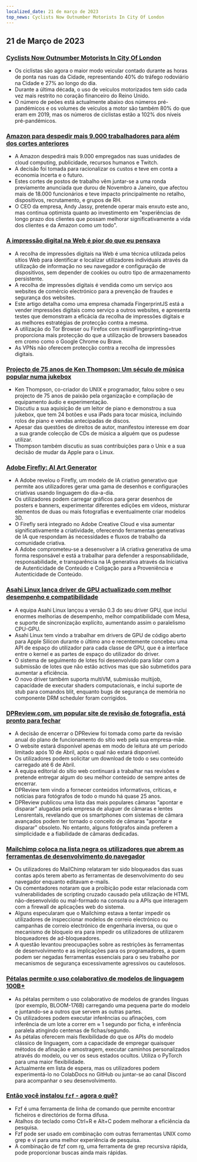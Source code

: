 ```yaml
---
localized_date: 21 de março de 2023
top_news: Cyclists Now Outnumber Motorists In City Of London
---
```




<CallToAction />

<Steps>

## 21 de Março de 2023

### [Cyclists Now Outnumber Motorists In City Of London](https://www.forbes.com/sites/carltonreid/2023/03/01/cyclists-now-outnumber-motorists-in-city-of-london/?ref=hackernewsgpt.com)

- Os ciclistas são agora o maior modo veicular contado durante as horas de ponta nas ruas da Cidade, representando 40% do tráfego rodoviário na Cidade e 27% ao longo do dia.
- Durante a última década, o uso de veículos motorizados tem sido cada vez mais restrito no coração financeiro do Reino Unido.
- O número de peões está actualmente abaixo dos números pré-pandémicos e os volumes de veículos a motor são também 80% do que eram em 2019, mas os números de ciclistas estão a 102% dos níveis pré-pandémicos.

### [Amazon para despedir mais 9.000 trabalhadores para além dos cortes anteriores](https://www.cnbc.com/2023/03/20/amazon-layoffs-company-to-cut-off-9000-more-workers.html?ref=hackernewsgpt.com)

- A Amazon despedirá mais 9.000 empregados nas suas unidades de cloud computing, publicidade, recursos humanos e Twitch.
- A decisão foi tomada para racionalizar os custos e teve em conta a economia incerta e o futuro.
- Estes cortes de postos de trabalho vêm juntar-se a uma ronda previamente anunciada que durou de Novembro a Janeiro, que afectou mais de 18.000 funcionários e teve impacto principalmente no retalho, dispositivos, recrutamento, e grupos de RH.
- O CEO da empresa, Andy Jassy, pretende operar mais enxuto este ano, mas continua optimista quanto ao investimento em "experiências de longo prazo dos clientes que possam melhorar significativamente a vida dos clientes e da Amazon como um todo".

### [A impressão digital na Web é pior do que eu pensava](https://www.bitestring.com/posts/2023-03-19-web-fingerprinting-is-worse-than-I-thought.html?ref=hackernewsgpt.com)

- A recolha de impressões digitais na Web é uma técnica utilizada pelos sítios Web para identificar e localizar utilizadores individuais através da utilização de informação no seu navegador e configuração de dispositivos, sem depender de cookies ou outro tipo de armazenamento persistente.
- A recolha de impressões digitais é vendida como um serviço aos websites de comércio electrónico para a prevenção de fraudes e segurança dos websites.
- Este artigo detalha como uma empresa chamada FingerprintJS está a vender impressões digitais como serviço a outros websites, e apresenta testes que demonstram a eficácia da recolha de impressões digitais e as melhores estratégias de protecção contra a mesma.
- A utilização do Tor Browser ou Firefox com resistFingerprinting=true proporciona mais protecção do que a utilização de browsers baseados em cromo como o Google Chrome ou Brave.
- As VPNs não oferecem protecção contra a recolha de impressões digitais.

### [Projecto de 75 anos de Ken Thompson: Um século de música popular numa jukebox](https://www.youtube.com/watch?v=kaandEt_pKw&ref=hackernewsgpt.com)

- Ken Thompson, co-criador do UNIX e programador, falou sobre o seu projecto de 75 anos de paixão pela organização e compilação de equipamento áudio e experimentação.
- Discutiu a sua aquisição de um leitor de piano e demonstrou a sua jukebox, que tem 24 botões e usa iPads para tocar música, incluindo rolos de piano e vendas antecipadas de discos.
- Apesar das questões de direitos de autor, manifestou interesse em doar a sua grande colecção de CDs de música a alguém que os pudesse utilizar.
- Thompson também discutiu as suas contribuições para o Unix e a sua decisão de mudar da Apple para o Linux.

### [Adobe Firefly: AI Art Generator](https://www.adobe.com/sensei/generative-ai/firefly.html?ref=hackernewsgpt.com)

- A Adobe revelou o Firefly, um modelo de IA criativo generativo que permite aos utilizadores gerar uma gama de desenhos e configurações criativas usando linguagem do dia-a-dia.
- Os utilizadores podem carregar gráficos para gerar desenhos de posters e banners, experimentar diferentes edições em vídeos, misturar elementos de duas ou mais fotografias e eventualmente criar modelos 3D.
- O Firefly será integrado no Adobe Creative Cloud e visa aumentar significativamente a criatividade, oferecendo ferramentas generativas de IA que respondam às necessidades e fluxos de trabalho da comunidade criativa.
- A Adobe comprometeu-se a desenvolver a IA criativa generativa de uma forma responsável e está a trabalhar para defender a responsabilidade, responsabilidade, e transparência na IA generativa através da Iniciativa de Autenticidade de Conteúdo e Coligação para a Proveniência e Autenticidade de Conteúdo.

### [Asahi Linux lança driver de GPU actualizado com melhor desempenho e compatibilidade](https://asahilinux.org/2023/03/road-to-vulkan/?ref=hackernewsgpt.com)

- A equipa Asahi Linux lançou a versão 0.3 do seu driver GPU, que inclui enormes melhorias de desempenho, melhor compatibilidade com Mesa, e suporte de sincronização explícito, aumentando assim o paralelismo CPU-GPU.
- Asahi Linux tem vindo a trabalhar em drivers de GPU de código aberto para Apple Silicon durante o último ano e recentemente concebeu uma API de espaço do utilizador para cada classe de GPU, que é a interface entre o kernel e as partes de espaço do utilizador do driver.
- O sistema de seguimento de lotes foi desenvolvido para lidar com a submissão de lotes que não estão activos mas que são submetidos para aumentar a eficiência.
- O novo driver também suporta multiVM, submissão multijob, capacidade de executar shaders computacionais, e inclui suporte de stub para comandos blit, enquanto bugs de segurança de memória no componente DRM scheduler foram corrigidos.

### [DPReview.com, um popular site de revisão de fotografia, está pronto para fechar](https://www.dpreview.com/news/5901145460/dpreview-com-to-close?ref=hackernewsgpt.com)

- A decisão de encerrar o DPReview foi tomada como parte da revisão anual do plano de funcionamento do sítio web pela sua empresa-mãe.
- O website estará disponível apenas em modo de leitura até um período limitado após 10 de Abril, após o qual não estará disponível.
- Os utilizadores podem solicitar um download de todo o seu conteúdo carregado até 6 de Abril.
- A equipa editorial do sítio web continuará a trabalhar nas revisões e pretende entregar algum do seu melhor conteúdo de sempre antes de encerrar.
- DPReview tem vindo a fornecer conteúdos informativos, críticas, e notícias para fotógrafos de todo o mundo há quase 25 anos.
- DPReview publicou uma lista das mais populares câmaras "apontar e disparar" alugadas pela empresa de aluguer de câmaras e lentes Lensrentals, revelando que os smartphones com sistemas de câmara avançados podem ter tornado o conceito de câmaras "apontar e disparar" obsoleto. No entanto, alguns fotógrafos ainda preferem a simplicidade e a fiabilidade de câmaras dedicadas.

### [Mailchimp coloca na lista negra os utilizadores que abrem as ferramentas de desenvolvimento do navegador](http://news.ycombinator.com/item?id=35235732&ref=hackernewsgpt.com)

- Os utilizadores do MailChimp relataram ter sido bloqueados das suas contas após terem aberto as ferramentas de desenvolvimento do seu navegador enquanto editavam e-mails.
- Os comentadores notaram que a proibição pode estar relacionada com vulnerabilidades de scripting cruzado causado pela utilização de HTML não-desenvolvido ou mal-formado na consola ou a APIs que interagem com a firewall de aplicações web do sistema.
- Alguns especularam que o Mailchimp estava a tentar impedir os utilizadores de inspeccionar modelos de correio electrónico ou campanhas de correio electrónico de engenharia inversa, ou que o mecanismo de bloqueio era para impedir os utilizadores de utilizarem bloqueadores de ad-bloqueadores.
- A questão levantou preocupações sobre as restrições às ferramentas de desenvolvimento e as implicações para os programadores, a quem podem ser negadas ferramentas essenciais para o seu trabalho por mecanismos de segurança excessivamente agressivos ou cautelosos.

### [Pétalas permite o uso colaborativo de modelos de linguagem 100B+](https://petals.ml/?ref=hackernewsgpt.com)

- As pétalas permitem o uso colaborativo de modelos de grandes línguas (por exemplo, BLOOM-176B) carregando uma pequena parte do modelo e juntando-se a outros que servem as outras partes.
- Os utilizadores podem executar inferências ou afinações, com inferência de um lote a correr em ≈ 1 segundo por ficha, e inferência paralela atingindo centenas de fichas/segundo.
- As pétalas oferecem mais flexibilidade do que os APIs do modelo clássico de linguagem, com a capacidade de empregar quaisquer métodos de afinação e amostragem, executar caminhos personalizados através do modelo, ou ver os seus estados ocultos. Utiliza o PyTorch para uma maior flexibilidade.
- Actualmente em lista de espera, mas os utilizadores podem experimentá-lo no ColabDocs no GitHub ou juntar-se ao canal Discord para acompanhar o seu desenvolvimento.

### [Então você instalou `fzf` - agora o quê?](https://andrew-quinn.me/fzf/?ref=hackernewsgpt.com)

- Fzf é uma ferramenta de linha de comando que permite encontrar ficheiros e directórios de forma difusa.
- Atalhos do teclado como Ctrl+R e Alt+C podem melhorar a eficiência da pesquisa.
- Fzf pode ser usado em combinação com outras ferramentas UNIX como grep e vi para uma melhor experiência de pesquisa.
- A combinação de fzf com rg, uma ferramenta de grep recursiva rápida, pode proporcionar buscas ainda mais rápidas.

</Steps>
